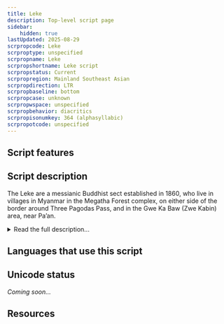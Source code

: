 ```yaml
---
title: Leke
description: Top-level script page
sidebar:
    hidden: true
lastUpdated: 2025-08-29
scrpropcode: Leke
scrproptype: unspecified
scrpropname: Leke
scrpropshortname: Leke script
scrpropstatus: Current
scrpropregion: Mainland Southeast Asian
scrpropdirection: LTR
scrpropbaseline: bottom
scrpropcase: unknown
scrpropwspace: unspecified
scrpropbehavior: diacritics
scrpropisonumkey: 364 (alphasyllabic)
scrpropotcode: unspecified
---
```



## Script features

<ScriptInfo />

## Script description

The Leke are a messianic Buddhist sect established in 1860, who live in villages in Myanmar in the Megatha Forest complex, on either side of the border around Three Pagodas Pass, and in the Gwe Ka Baw (Zwe Kabin) area, near Pa’an.

<details>
<summary>Read the full description...</summary>Their language, Eastern Pwo Karen, is spoken by 1,050,000 people in Myanmar and Thailand. It is normally written in the Myanmar or Thai scripts, but the Leke use their own script.

The Leke script is generally believed to be the earliest Karen script, and a derivation from the Mon-Burmese, although the shapes of the letters have changed significantly over time and are now more angular in form. The Leke people themselves refer to their writing as _li chaw wae_, literally, 'chicken-scratch letters'. They have written a holy book in this script.

_This script is not currently recognized by [ISO 15924](http://www.unicode.org/iso15924/), but is included in ScriptSource for research purposes. If you have any information on this script, please add the information to the site. Your contributions can be a great help in refining and expanding the ISO 15924 standard._
</details>

## Languages that use this script

<WsList script='Leke' wsMax='5' />

## Unicode status

_Coming soon..._

## Resources

<ScriptResources detailSummary='seemore' />

